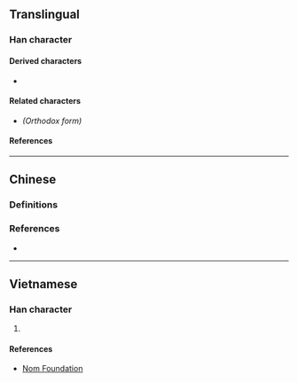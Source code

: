 {{also|惠}}
{{character info/new}}
==Translingual==

===Han character===
{{Han char|rn=9|rad=人|as=12|sn=14|four=25233|canj=OJIP|ids=⿰亻惠}}

====Derived characters====
* {{l|mul|[[𬞶]]}}

====Related characters====
* {{l|mul|[[惠]]}} ''(Orthodox form)''

====References====
{{Han ref|kx=0117.050|dkj=01108|dj=0248.110|hdz=10217.160|uh=50E1}}

----

==Chinese==

===Definitions===
{{zh-see|惠|v}}

===References===
* {{R:twedu|A01385-001#36}}

----

==Vietnamese==

===Han character===
{{vi-hantu|rs=人12|[[huệ]]}}

# {{rfdef|vi|sort=人12}}

====References====
* [http://nomfoundation.org/common/nom_details.php?codepoint=50E1 Nom Foundation]